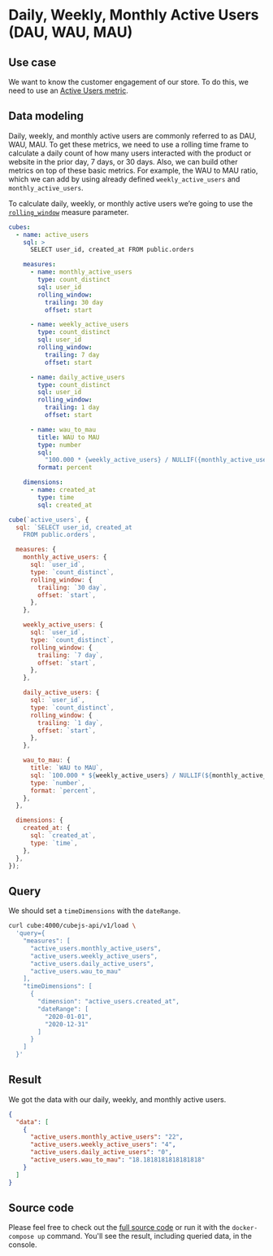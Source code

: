 # Daily, Weekly, Monthly Active Users (DAU, WAU, MAU)

## Use case

We want to know the customer engagement of our store. To do this, we need to use
an [Active Users metric](https://en.wikipedia.org/wiki/Active_users).

## Data modeling

Daily, weekly, and monthly active users are commonly referred to as DAU, WAU,
MAU. To get these metrics, we need to use a rolling time frame to calculate a
daily count of how many users interacted with the product or website in the
prior day, 7 days, or 30 days. Also, we can build other metrics on top of these
basic metrics. For example, the WAU to MAU ratio, which we can add by using
already defined `weekly_active_users` and `monthly_active_users`.

To calculate daily, weekly, or monthly active users we’re going to use the
[`rolling_window`](/product/data-modeling/reference/measures#rolling_window)
measure parameter.

<CodeTabs>

```yaml
cubes:
  - name: active_users
    sql: >
      SELECT user_id, created_at FROM public.orders

    measures:
      - name: monthly_active_users
        type: count_distinct
        sql: user_id
        rolling_window:
          trailing: 30 day
          offset: start

      - name: weekly_active_users
        type: count_distinct
        sql: user_id
        rolling_window:
          trailing: 7 day
          offset: start

      - name: daily_active_users
        type: count_distinct
        sql: user_id
        rolling_window:
          trailing: 1 day
          offset: start

      - name: wau_to_mau
        title: WAU to MAU
        type: number
        sql:
          "100.000 * {weekly_active_users} / NULLIF({monthly_active_users}, 0)"
        format: percent

    dimensions:
      - name: created_at
        type: time
        sql: created_at
```

```javascript
cube(`active_users`, {
  sql: `SELECT user_id, created_at
    FROM public.orders`,

  measures: {
    monthly_active_users: {
      sql: `user_id`,
      type: `count_distinct`,
      rolling_window: {
        trailing: `30 day`,
        offset: `start`,
      },
    },

    weekly_active_users: {
      sql: `user_id`,
      type: `count_distinct`,
      rolling_window: {
        trailing: `7 day`,
        offset: `start`,
      },
    },

    daily_active_users: {
      sql: `user_id`,
      type: `count_distinct`,
      rolling_window: {
        trailing: `1 day`,
        offset: `start`,
      },
    },

    wau_to_mau: {
      title: `WAU to MAU`,
      sql: `100.000 * ${weekly_active_users} / NULLIF(${monthly_active_users}, 0)`,
      type: `number`,
      format: `percent`,
    },
  },

  dimensions: {
    created_at: {
      sql: `created_at`,
      type: `time`,
    },
  },
});
```

</CodeTabs>

## Query

We should set a `timeDimensions` with the `dateRange`.

```bash
curl cube:4000/cubejs-api/v1/load \
  'query={
    "measures": [
      "active_users.monthly_active_users",
      "active_users.weekly_active_users",
      "active_users.daily_active_users",
      "active_users.wau_to_mau"
    ],
    "timeDimensions": [
      {
        "dimension": "active_users.created_at",
        "dateRange": [
          "2020-01-01",
          "2020-12-31"
        ]
      }
    ]
  }'
```

## Result

We got the data with our daily, weekly, and monthly active users.

```json
{
  "data": [
    {
      "active_users.monthly_active_users": "22",
      "active_users.weekly_active_users": "4",
      "active_users.daily_active_users": "0",
      "active_users.wau_to_mau": "18.1818181818181818"
    }
  ]
}
```

## Source code

Please feel free to check out the
[full source code](https://github.com/cube-js/cube/tree/master/examples/recipes/active-users)
or run it with the `docker-compose up` command. You'll see the result, including
queried data, in the console.
